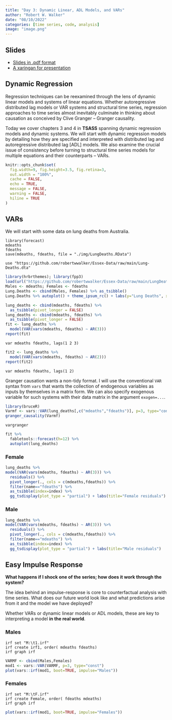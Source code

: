 ```yaml
---
title: "Day 3: Dynamic Linear, ADL Models, and VARs"
author: "Robert W. Walker"
date: "08/10/2022"
categories: [time series, code, analysis]
image: "image.png"
---
```


## Slides

- [Slides in .pdf format](./slides/slidesDay3.pdf)
- [A xaringan for presentation](./slides/ESSSSDA22-Day3/)

## Dynamic Regression

Regression techniques can be reexamined through the lens of dynamic linear models and systems of linear equations.  Whether autoregressive distributed lag models or VAR systems and structural time series, regression approaches to time series almost inevitably culminate in thinking about causation as conceived by Clive Granger -- Granger causality.

Today we cover chapters 3 and 4 in **TSASS** spanning dynamic regression models and dynamic systems.  We will start with dynamic regression models by detailing how they are specified and interpreted with distributed lag and autoregressive distributed lag [ADL] models.  We also examine the crucial issue of consistency before turning to structural time series models for multiple equations and their counterparts -- VARs. 

```r
knitr::opts_chunk$set(
  fig.width=9, fig.height=3.5, fig.retina=3,
  out.width = "100%",
  cache = FALSE,
  echo = TRUE,
  message = FALSE, 
  warning = FALSE,
  hiline = TRUE
)
```

## VARs

We will start with some data on lung deaths from Australia.

```
library(forecast)
mdeaths
fdeaths
save(mdeaths, fdeaths, file = "./img/LungDeaths.RData")
```

```
use "https://github.com/robertwwalker/Essex-Data/raw/main/Lung-Deaths.dta"
```

```r
library(hrbrthemes); library(fpp3)
load(url("https://github.com/robertwwalker/Essex-Data/raw/main/LungDeaths.RData"))
Males <- mdeaths; Females <- fdeaths
Lung.Deaths <- cbind(Males, Females) %>% as_tsibble()
Lung.Deaths %>% autoplot() + theme_ipsum_rc() + labs(y="Lung Deaths", x="Month [1M]", title="Lung Deaths among Males and Females") + guides(color="none")
```


```r
lung_deaths <- cbind(mdeaths, fdeaths) %>%
  as_tsibble(pivot_longer = FALSE)
lung_deaths <- cbind(mdeaths, fdeaths) %>%
  as_tsibble(pivot_longer = FALSE)
fit <- lung_deaths %>%
  model(VAR(vars(mdeaths, fdeaths) ~ AR(3)))
report(fit)
```

```
var mdeaths fdeaths, lags(1 2 3)  
```

```r
fit2 <- lung_deaths %>%
  model(VAR(vars(mdeaths, fdeaths) ~ AR(2)))
report(fit2)
```

```
var mdeaths fdeaths, lags(1 2)  
```

Granger causation wants a non-tidy format.  I will use the conventional `VAR` syntax from `vars` that wants the collection of endogenous variables as inputs by themselves in a matrix form.  We can also specify exogenous variable for such systems with their data matrix in the argument `exogen=...`.


```r
library(bruceR)
Varmf <- vars::VAR(lung_deaths[,c("mdeaths","fdeaths")], p=3, type="const")
granger_causality(Varmf)
```

```
vargranger
```


```r
fit %>%
  fabletools::forecast(h=12) %>%
  autoplot(lung_deaths)
```



### Female

```r
lung_deaths %>%
model(VAR(vars(mdeaths, fdeaths) ~ AR(3))) %>%
  residuals() %>% 
  pivot_longer(., cols = c(mdeaths,fdeaths)) %>% 
  filter(name=="fdeaths") %>% 
  as_tsibble(index=index) %>% 
  gg_tsdisplay(plot_type = "partial") + labs(title="Female residuals")
```

### Male

```r
lung_deaths %>%
model(VAR(vars(mdeaths, fdeaths) ~ AR(3))) %>%
  residuals() %>% 
  pivot_longer(., cols = c(mdeaths,fdeaths)) %>% 
  filter(name=="mdeaths") %>% 
  as_tsibble(index=index) %>% 
  gg_tsdisplay(plot_type = "partial") + labs(title="Male residuals")
```


## Easy Impulse Response

**What happens if I shock one of the series; how does it work through the system?**  

The idea behind an impulse-response is core to counterfactual analysis with time series.  What does our future world look like and what predictions arise from it and the model we have deployed?


Whether VARs or dynamic linear models or ADL models, these are key to interpreting a model **in the real world**.


### Males

```
irf set "M:\t1.irf"
irf create irf1, order( mdeaths fdeaths)
irf graph irf
```

```r
VARMF <- cbind(Males,Females)
mod1 <- vars::VAR(VARMF, p=3, type="const")
plot(vars::irf(mod1, boot=TRUE, impulse="Males"))
```


### Females

```
irf set "M:\tF.irf"
irf create Female, order( fdeaths mdeaths)
irf graph irf
```


```r
plot(vars::irf(mod1, boot=TRUE, impulse="Females"))
```

